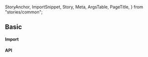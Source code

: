   StoryAnchor,
  ImportSnippet,
  Story,
  Meta,
  ArgsTable,
  PageTitle,
} from "stories/common";



<Meta title={title} component={Dialog} anchor />

<PageTitle title="Dialog" subtitle="Dialog description here" />

## Basic

<Story story={Basic} path={title} />

#### Import

<ImportSnippet componentName={componentName} />

#### API

<Story name="API" disableCanvas />

<ArgsTable Component={Dialog} story="API" />
